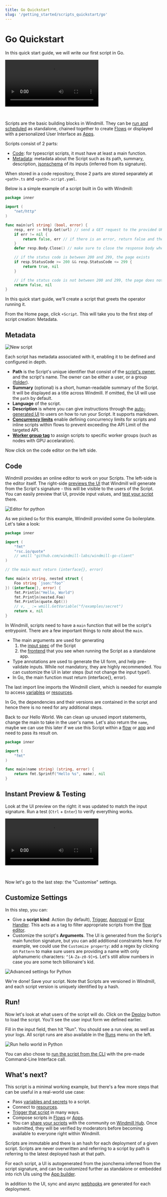 ```yaml
---
title: Go Quickstart
slug: '/getting_started/scripts_quickstart/go'
---
```



# Go Quickstart

In this quick start guide, we will write our first script in Go.

<video
	className="border-2 rounded-xl object-cover w-full h-full dark:border-gray-800"
	autoPlay
	controls
	id="main-video"
	src="/videos/go_quickstart.mp4"
/>

<br />

Scripts are the basic building blocks in Windmill. They can be [run and scheduled](../../8_trigger_scripts/index.mdx) as standalone, chained together to create [Flows](../../../flows/1_flow_editor.mdx) or displayed with a personalized User Interface as [Apps](../../7_apps_quickstart/index.mdx).

<div class="grid grid-cols-2 gap-6 mb-4">
	<DocCard
		title="Script Editor"
		description="All the details on scripts."
		href="/docs/script_editor"
	/>
	<DocCard
		title="Triggering Scripts"
		description="Trigger flows on-demand, by schedule or on external events."
		href="/docs/getting_started/trigger_scripts"
	/>
</div>

Scripts consist of 2 parts:

- [Code](#code): for typescript scripts, it must have at least a main function.
- [Metadata](#metadata): metadata about the Script such as its path, summary, description, [jsonschema](../../../core_concepts/13_json_schema_and_parsing/index.md) of its inputs (inferred from its signature).

When stored in a code repository, those 2 parts are stored separately at `<path>.ts` and `<path>.script.yaml`.

Below is a simple example of a script built in Go with Windmill:

```go
package inner

import (
	"net/http"
)

func main(url string) (bool, error) {
	resp, err := http.Get(url) // send a GET request to the provided URL
	if err != nil {
		return false, err // if there is an error, return false and the error
	}
	defer resp.Body.Close() // make sure to close the response body when the function returns

	// if the status code is between 200 and 299, the page exists
	if resp.StatusCode >= 200 && resp.StatusCode <= 299 {
		return true, nil
	}

	// if the status code is not between 200 and 299, the page does not exist
	return false, nil
}
```

In this quick start guide, we'll create a script that greets the operator running it.

From the Home page, click `+Script`. This will take you to the
first step of script creation: Metadata.

## Metadata

![New script](./create_script_go.png)

Each script has metadata associated with it, enabling it to be defined and configured in depth.

- **Path** is the Script's unique identifier that consist of the
  [script's owner](../../../core_concepts/16_roles_and_permissions/index.mdx), and the script's name.
  The owner can be either a user, or a group ([folder](../../../core_concepts/8_groups_and_folders/index.mdx#folders)).
- **Summary** (optional) is a short, human-readable summary of the Script. It
  will be displayed as a title across Windmill. If omitted, the UI will use the `path` by
  default.
- **Language** of the script.
- **Description** is where you can give instructions through the [auto-generated UI](../../../core_concepts/6_auto_generated_uis/index.md)
  to users on how to run your Script. It supports markdown.
- **[Concurrency limits](../../../script_editor/concurrency_limit.mdx)** enable defining concurrency limits for scripts and inline scripts within flows to prevent exceeding the API Limit of the targeted API.
- **[Worker group tag](../../../core_concepts/9_worker_groups/index.md)** to assign scripts to specific worker groups (such as nodes with GPU accelaration).

<div class="grid grid-cols-2 gap-6 mb-4">
	<DocCard
		title="Metadata"
		description="Each script has metadata associated with it, enabling it to be defined and configured in depth."
		href="/docs/script_editor/metadata"
	/>
</div>

Now click on the code editor on the left side.

## Code

Windmill provides an online editor to work on your Scripts. The left-side is
the editor itself. The right-side [previews the UI](../../../core_concepts/6_auto_generated_uis/index.md) that Windmill will
generate from the Script's signature - this will be visible to the users of the
Script. You can easily preview that UI, provide input values, and [test your script](#instant-preview--testing) there.

![Editor for python](./editor_go.png)

<div class="grid grid-cols-2 gap-6 mb-4">
	<DocCard
		title="Code Editor"
		description="The code editor is Windmill's integrated development environment."
		href="/docs/code_editor"
	/>
	<DocCard
		title="Auto-generated UIs"
		description="Windmill creates auto-generated user interfaces for scripts and flows based on their parameters."
		href="/docs/core_concepts/auto_generated_uis"
	/>
</div>

As we picked `Go` for this example, Windmill provided some Go
boilerplate. Let's take a look:

```go
package inner

import (
	"fmt"
	"rsc.io/quote"
	// wmill "github.com/windmill-labs/windmill-go-client"
)

// the main must return (interface{}, error)

func main(x string, nested struct {
	Foo string `json:"foo"`
}) (interface{}, error) {
	fmt.Println("Hello, World")
	fmt.Println(nested.Foo)
	fmt.Println(quote.Opt())
	// v, _ := wmill.GetVariable("f/examples/secret")
	return x, nil
}
```

In Windmill, scripts need to have a `main` function that will be the script's
entrypoint. There are a few important things to note about the `main`.

- The main arguments are used for generating
	1. the [input spec](../../../core_concepts/13_json_schema_and_parsing/index.md) of the Script
	2. the [frontend](../../../core_concepts/6_auto_generated_uis/index.md) that you see when running the Script as a standalone app.
- Type annotations are used to generate the UI form, and help pre-validate
  inputs. While not mandatory, they are highly recommended. You can customize
  the UI in later steps (but not change the input type!).
- In Go, the main function must return (interface{}, error).

<div class="grid grid-cols-2 gap-6 mb-4">
	<DocCard
		title="JSON Schema and Parsing"
		description="JSON Schemas are used for defining the input specification for scripts and flows, and specifying resource types."
		href="/docs/core_concepts/json_schema_and_parsing"
	/>
</div>

The last import line imports the Windmill client, which is needed for example to access
[variables](../../../core_concepts/2_variables_and_secrets/index.mdx) or
[resources](../../../core_concepts/3_resources_and_types/index.mdx).

In Go, the dependencies and their versions are contained in the script and hence there is no need for any additional steps.

<div class="grid grid-cols-2 gap-6 mb-4">
	<DocCard
		title="Dependency Management & Imports"
		description="Windmill's strength lies in its ability to run scripts without having to deal with separate dependency files."
		href="/docs/advanced/imports"
	/>
</div>

Back to our Hello World. We can clean up unused import statements, change the
main to take in the user's name. Let's also return the `name`, maybe we can use
this later if we use this Script within a [flow](../../../flows/1_flow_editor.mdx) or [app](../../../apps/0_app_editor/index.mdx) and need to pass its result on.

```go
package inner

import (
	"fmt"
)

func main(name string) (string, error) {
	return fmt.Sprintf("Hello %s", name), nil
}
```

## Instant Preview & Testing

Look at the UI preview on the right: it was updated to match the input
signature. Run a test (`Ctrl` + `Enter`) to verify everything works.

<video
    className="border-2 rounded-xl object-cover w-full h-full dark:border-gray-800"
    controls
    src="/videos/auto_g_ui_landing.mp4"
/>

<br/>

<div class="grid grid-cols-2 gap-6 mb-4">
	<DocCard
		title="Instant Preview & Testing"
		description="On top of its integrated editors, Windmill allows users to test what they are building directly from the editor, even before deployment."
		href="/docs/core_concepts/instant_preview"
	/>
</div>

Now let's go to the last step: the "Customise" settings.

## Customize Settings

In this step, you can:

- Give a **script kind**: Action (by default), [Trigger](../../../flows/10_flow_trigger.md), [Approval](../../../flows/11_flow_approval.md) or [Error Handler](../../../flows/7_flow_error_handler.md). This acts as a tag to filter appropriate scripts from the [flow editor](../../6_flows_quickstart/index.mdx).
- Customize the script's **Arguments**. The UI is generated from the Script's main function signature, but you can add additional constraints here. For example, we could use the `Customize property`: add a regex by clicking on `Pattern` to make sure users are providing a name with only alphanumeric characters: `^[A-Za-z0-9]+$`. Let's still allow numbers in case you are some tech billionaire's kid.

![Advanced settings for Python](./customize_go.png)

We're done! Save your script. Note that Scripts are versioned in Windmill, and
each script version is uniquely identified by a hash.

<div class="grid grid-cols-2 gap-6 mb-4">
	<DocCard
		title="Script Kinds"
		description="You can attach additional functionalities to Scripts by specializing them into specific Script kinds."
		href="/docs/script_editor/script_kinds"
	/>
	<DocCard
		title="Customize Arguments"
		description="Some arguments' types can be given advanced settings that will affect the inputs' auto-generated UI and JSON Schema."
		href="/docs/script_editor/customize_arguments"
	/>
</div>

## Run!

Now let's look at what users of the script will do. Click on the [Deploy](../../../core_concepts/0_draft_and_deploy/index.mdx) button
to load the script. You'll see the user input form we defined earlier.

Fill in the input field, then hit "Run". You should see a run view, as well as
your logs. All script runs are also available in the [Runs](../../../core_concepts/5_monitor_past_and_future_runs/index.mdx) menu on
the left.

![Run hello world in Python](./run_go.png)

You can also chose to [run the script from the CLI](../../../advanced/3_cli/index.mdx) with the pre-made Command-Line Interface call.

<div class="grid grid-cols-2 gap-6 mb-4">
	<DocCard
		title="Triggering Scripts"
		description="Trigger flows on-demand, by schedule or on external events."
		href="/docs/getting_started/trigger_scripts"
	/>
</div>

## What's next?

This script is a minimal working example, but there's a few more steps that can be useful in a real-world use case:

- Pass [variables and secrets](../../../core_concepts/2_variables_and_secrets/index.mdx)
  to a script.
- Connect to [resources](../../../core_concepts/3_resources_and_types/index.mdx).
- [Trigger that script](../../8_trigger_scripts/index.mdx) in many ways.
- Compose scripts in [Flows](../../../flows/1_flow_editor.mdx) or [Apps](../../../apps/0_app_editor/index.mdx).
- You can [share your scripts](../../../misc/1_share_on_hub/index.md) with the community on [Windmill Hub](https://hub.windmill.dev). Once
  submitted, they will be verified by moderators before becoming available to
  everyone right within Windmill.

Scripts are immutable and there is an hash for each deployment of a given script. Scripts are never overwritten and referring to a script by path is referring to the latest deployed hash at that path.

<div class="grid grid-cols-2 gap-6 mb-4">
	<DocCard
		title="Versioning"
		description="Scripts, when deployed, can have a parent script identified by its hash."
		href="/docs/script_editor/versioning"
	/>
</div>

For each script, a UI is autogenerated from the jsonchema inferred from the script signature, and can be customized further as standalone or embedded into rich UIs using the [App builder](../../7_apps_quickstart/index.mdx).

<div class="grid grid-cols-2 gap-6 mb-4">
	<DocCard
		title="Auto-generated UIs"
		description="Windmill creates auto-generated user interfaces for scripts and flows based on their parameters."
		href="/docs/core_concepts/auto_generated_uis"
	/>
	<DocCard
		title="Customize Arguments"
		description="Some arguments' types can be given advanced settings that will affect the inputs' auto-generated UI and JSON Schema."
		href="/docs/script_editor/customize_arguments"
	/>
</div>

In addition to the UI, sync and async [webhooks](../../../core_concepts/4_webhooks/index.md) are generated for each deployment.

<div class="grid grid-cols-2 gap-6 mb-4">
	<DocCard
		title="Webhooks"
		description="Trigger scripts and flows from webhooks."
		href="/docs/core_concepts/webhooks"
	/>
</div>